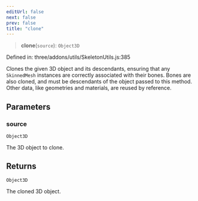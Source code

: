 ```yaml
---
editUrl: false
next: false
prev: false
title: "clone"
---
```


> **clone**(`source`): `Object3D`

Defined in: three/addons/utils/SkeletonUtils.js:385

Clones the given 3D object and its descendants, ensuring that any `SkinnedMesh` instances are
correctly associated with their bones. Bones are also cloned, and must be descendants of the
object passed to this method. Other data, like geometries and materials, are reused by reference.

## Parameters

### source

`Object3D`

The 3D object to clone.

## Returns

`Object3D`

The cloned 3D object.

